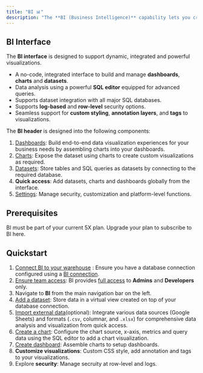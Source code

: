 ```yaml
---
title: "BI 📊"
description: "The **BI (Business Intelligence)** capability lets you create modern, enterprise-ready data visualizations using a no-code, integrated interface. BI supports real-time and end-to-end visual experience using [dashboards](./dashboard.md) by exposing data connected to an array of [charts](./charts.md). You can integrate with a variety of data sources connected to your warehouse. "
---
```


## BI Interface

The **BI interface** is designed to support dynamic, integrated and powerful visualizations.

- A no-code, integrated interface to build and manage **dashboards**, **charts** and **datasets**.
- Data analysis using a powerful **SQL editor** equipped for advanced queries.
- Supports dataset integration with all major SQL databases.
- Supports **log-based** and **row-level** security options.
- Seamless support for **custom styling**, **annotation layers**, and **tags** to visualizations.

The **BI header** is designed into the following components:

1. [Dashboards](/Business-Intelligence/dashboard): Build end-to-end data visualization experiences for your business needs by assembling charts into your dashboards.
2. [Charts](/Business-Intelligence/charts):  Expose the dataset using charts to create custom visualizations as required.
3. [Datasets](/Business-Intelligence/datasets.mdx): Store tables and SQL queries as datasets by connecting to the required database.
4. **Quick access**: Add datasets, charts and dashboards globally from the interface.
5. [Settings](/Business-Intelligence/settings.md):  Manage security, customization and platform-level functions.

## Prerequisites

BI must be part of your current 5X plan. Upgrade your plan to subscribe to BI here.

## Quickstart

1. [Connect BI to your warehouse](/Settings/app-connections.mdx) : Ensure you have a database connection configured using a [BI connection](/Settings/app-connections.mdx#business-intelligence).
2. [Ensure team access](/team.mdx): BI provides [full access](/Team/rbac.mdx#5x-roles) to **Admins** and **Developers** only.
3. Navigate to **BI** from the main navigation bar on the left.
4. [Add a dataset](/Business-Intelligence/datasets.mdx): Store data in a virtual view created on top of your database connection.
5. [Import external data](/Business-Intelligence/datasets.mdx#add-files-to-the-database)(optional): Integrate various data sources (Google Sheets) and formats (`.csv`, columnar, and `.xlsx`) for comprehensive data analysis and visualization from quick access.
6. [Create a chart](/Business-Intelligence/charts.mdx): Configure the chart source, x-axis, metrics and query data using the SQL editor to add a chart visualization.
7. [Create dashboard](/Business-Intelligence/dashboard.mdx): Assemble charts to setup dashboards.
8. **Customize visualizations**: Custom CSS style, add annotation and tags to your visualizations.
9. Explore **security**: Manage secruity at row-level and logs.